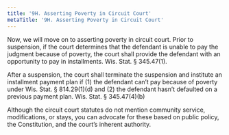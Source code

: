 ```yaml
---
title: '9H.	Asserting Poverty in Circuit Court'
metaTitle: '9H.	Asserting Poverty in Circuit Court'
---
```


Now, we will move on to asserting poverty in circuit court. Prior to suspension, if the court determines that the defendant is unable to pay the judgment because of poverty, the court shall provide the defendant with an opportunity to pay in installments. Wis. Stat. § 345.47(1). 

After a suspension, the court shall terminate the suspension and institute an installment payment plan if (1) the defendant can’t pay because of poverty under Wis. Stat. § 814.29(1)(d) and (2) the defendant hasn’t defaulted on a previous payment plan. Wis. Stat. § 345.47(4)(b)

Although the circuit court statutes do not mention community service, modifications, or stays, you can advocate for these based on public policy, the Constitution, and the court’s inherent authority.
